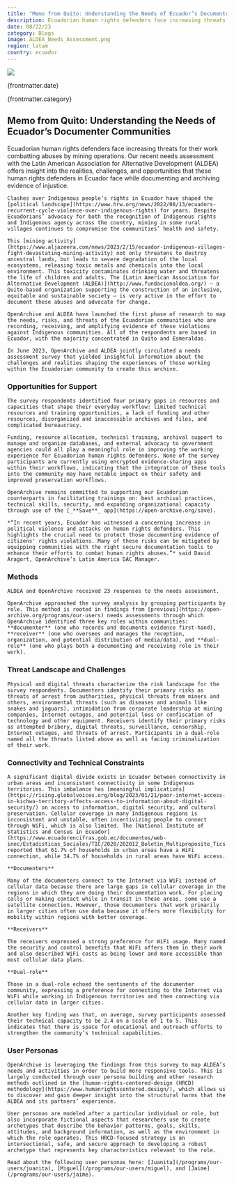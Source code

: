 ```yaml
---
title: "Memo from Quito: Understanding the Needs of Ecuador’s Documenter Communities"
description: Ecuadorian human rights defenders face increasing threats for their work combatting abuses by mining operations. Our recent needs assessment with the Latin American Association for Alternative Development (ALDEA) offers insight into the realities, challenges, and opportunities that these human rights defenders in Ecuador face while documenting and archiving evidence of injustice.
date: 08/22/23
category: Blogs
image: ALDEA_Needs_Assessment.png
region: latam
country: ecuador
---
```



<ArticleHeaderSection>

![](SudaneseSurvey/1.png)

{frontmatter.date}

{frontmatter.category}

## Memo from Quito: Understanding the Needs of Ecuador’s Documenter Communities

Ecuadorian human rights defenders face increasing threats for their work combatting abuses by mining operations. Our recent needs assessment with the Latin American Association for Alternative Development (ALDEA) offers insight into the realities, challenges, and opportunities that these human rights defenders in Ecuador face while documenting and archiving evidence of injustice.

</ArticleHeaderSection>
<ContentSection>

    Clashes over Indigenous people’s rights in Ecuador have shaped the [political landscape](https://www.hrw.org/news/2022/08/13/ecuadors-recurrent-cycle-violence-over-indigenous-rights) for years. Despite Ecuadorians’ advocacy for both the recognition of Indigenous rights and Indigenous agency across the country, mining in some rural villages continues to compromise the communities’ health and safety. 

    This [mining activity](https://www.aljazeera.com/news/2023/2/15/ecuador-indigenous-villages-fight-devastating-mining-activity) not only threatens to destroy ancestral lands, but leads to severe degradation of the local ecosystems, releasing toxic metals and chemicals into the local environment. This toxicity contaminates drinking water and threatens the life of children and adults. The [Latin American Association for Alternative Development (ALDEA)](http://www.fundacionaldea.org/) – a Quito-based organization supporting the construction of an inclusive, equitable and sustainable society – is very active in the effort to document these abuses and advocate for change.  

    OpenArchive and ALDEA have launched the first phase of research to map the needs, risks, and threats of the Ecuadorian communities who are recording, receiving, and amplifying evidence of these violations against Indigenous communities. All of the respondents are based in Ecuador, with the majority concentrated in Quito and Esmeraldas.  
    
    In June 2023, OpenArchive and ALDEA jointly circulated a needs assessment survey that yielded insightful information about the challenges and realities shaping the experiences of those working within the Ecuadorian community to create this archive.

### Opportunities for Support

    The survey respondents identified four primary gaps in resources and capacities that shape their everyday workflow: limited technical resources and training opportunities, a lack of funding and other resources, disorganized and inaccessible archives and files, and complicated bureaucracy. 

    Funding, resource allocation, technical training, archival support to manage and organize databases, and external advocacy to government agencies could all play a meaningful role in improving the working experience for Ecuadorian human rights defenders. None of the survey participants are currently using encrypted evidence-sharing apps within their workflows, indicating that the integration of these tools into the community may have notable impact on their safety and improved preservation workflows. 
    
    OpenArchive remains committed to supporting our Ecuadorian counterparts in facilitating trainings on: best archival practices, technical skills, security, and expanding organizational capacity through use of the [_**Save**_ app](https://open-archive.org/save). 

    *“In recent years, Ecuador has witnessed a concerning increase in political violence and attacks on human rights defenders. This highlights the crucial need to protect those documenting evidence of citizens' rights violations. Many of these risks can be mitigated by equipping communities with the right secure documentation tools to enhance their efforts to combat human rights abuses.”* said David Aragort, OpenArchive’s Latin America DAC Manager.

### Methods

    ALDEA and OpenArchive received 23 responses to the needs assessment. 

    OpenArchive approached the survey analysis by grouping participants by role. This method is rooted in findings from [previous](https://open-archive.org/programs/our-users) needs assessments through which OpenArchive identified three key roles within communities: **documenter** (one who records and documents evidence first-hand), **receiver** (one who oversees and manages the reception, organization, and potential distribution of media/data), and **dual-role** (one who plays both a documenting and receiving role in their work). 

### Threat Landscape and Challenges

    Physical and digital threats characterize the risk landscape for the survey respondents. Documenters identify their primary risks as threats of arrest from authorities, physical threats from miners and others, environmental threats (such as diseases and animals like snakes and jaguars), intimidation from corporate leadership at mining companies, Internet outages, and potential loss or confiscation of technology and other equipment. Receivers identify their primary risks as attempted bribery, digital threats, surveillance, censorship, Internet outages, and threats of arrest. Participants in a dual-role named all the threats listed above as well as facing criminalization of their work. 

### Connectivity and Technical Constraints

    A significant digital divide exists in Ecuador between connectivity in urban areas and inconsistent connectivity in some Indigenous territories. This imbalance has [meaningful implications](https://rising.globalvoices.org/blog/2023/01/21/poor-internet-access-in-kichwa-territory-affects-access-to-information-about-digital-security/) on access to information, digital security, and cultural preservation. Cellular coverage in many Indigenous regions is inconsistent and unstable, often incentivizing people to connect through WiFi, which is also limited. The [National Institute of Statistics and Census in Ecuador](https://www.ecuadorencifras.gob.ec/documentos/web-inec/Estadisticas_Sociales/TIC/2020/202012_Boletin_Multiproposito_Tics.pdf) reported that 61.7% of households in urban areas have a WiFi connection, while 34.7% of households in rural areas have WiFi access. 

    **Documenters**

    Many of the documenters connect to the Internet via WiFi instead of cellular data because there are large gaps in cellular coverage in the regions in which they are doing their documentation work. For placing calls or making contact while in transit in these areas, some use a satellite connection. However, those documenters that work primarily in larger cities often use data because it offers more flexibility for mobility within regions with better coverage.  

    **Receivers**

    The receivers expressed a strong preference for WiFi usage. Many named the security and control benefits that WiFi offers them in their work and also described WiFi costs as being lower and more accessible than most cellular data plans. 

    **Dual-role**

    Those in a dual-role echoed the sentiments of the documenter community, expressing a preference for connecting to the Internet via WiFi while working in Indigenous territories and then connecting via cellular data in larger cities. 

    Another key finding was that, on average, survey participants assessed their technical capacity to be 2.4 on a scale of 1 to 5. This indicates that there is space for educational and outreach efforts to strengthen the community’s technical capabilities.

### User Personas

    OpenArchive is leveraging the findings from this survey to map ALDEA’s needs and activities in order to build more responsive tools. This is largely conducted through user persona building and other research methods outlined in the [human-rights-centered-design (HRCD) methodology](https://www.humanrightscentered.design/), which allows us to discover and gain deeper insight into the structural harms that the ALDEA and its partners’ experience.

    User personas are modeled after a particular individual or role, but also incorporate fictional aspects that researchers use to create archetypes that describe the behavior patterns, goals, skills, attitudes, and background information, as well as the environment in which the role operates. This HRCD-focused strategy is an intersectional, safe, and secure approach to developing a robust archetype that represents key characteristics relevant to the role.

    Read about the following user personas here: [Juanita](/programs/our-users/juanita), [Miguel](/programs/our-users/miguel), and [Jaime](/programs/our-users/jaime).  

</ContentSection>
